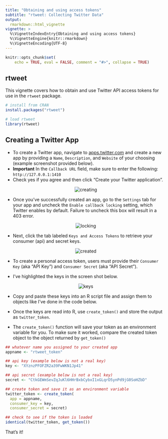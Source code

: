 ```yaml
---
title: "Obtaining and using access tokens"
subtitle: "rtweet: Collecting Twitter Data"
output:
  rmarkdown::html_vignette
vignette: >
  %\VignetteIndexEntry{Obtaining and using access tokens}
  %\VignetteEngine{knitr::rmarkdown}
  %\VignetteEncoding{UTF-8}
---
```


```r
knitr::opts_chunk$set(
    echo = TRUE, eval = FALSE, comment = "#>", collapse = TRUE)
```

## rtweet

This vignette covers how to obtain and use Twitter API access tokens
for use in the `rtweet` package.

```r
# install from CRAN
install.packages("rtweet")

# load rtweet
library(rtweet)
```

## Creating a Twitter App

- To create a Twitter app, navigate to [apps.twitter.com](https://apps.twitter.com/)
and create a new app by providing a `Name`, `Description`, and
`Website` of your choosing (example screenshot provided below).
- **Important** In the `Callback URL` field, make sure to enter the
  following: `http://127.0.0.1:1410`
- Check yes if you agree and then click "Create your Twitter application".

<p align="center">
<img src="files/creating.png" alt="creating">
</p>

- Once you've successfully created an app, go to the `Settings` tab for your app
and uncheck the `Enable callback locking` setting, which Twitter enables by default.
Failure to uncheck this box will result in a 403 error.

<p align="center">
<img src="files/locking.png" alt="locking">
</p>

- Next, click the tab labeled
  `Keys and Access Tokens` to retrieve your consumer (api) and secret
  keys.

<p align="center">
<img src="files/created.png" alt="created">
</p>

- To create a personal access token, users must provide their
  `Consumer Key` (aka "API Key") and `Consumer Secret` (aka "API
  Secret").

- I've highlighted the keys in the screen shot below.

<p align="center">
<img src="files/keys.png" alt="keys">
</p>

- Copy and paste these keys into an R script file and assign them to
  objects like I've done in the code below.

- Once the keys are read into R, use `create_token()` and store
  the output as `twitter_token`.

- The `create_token()` function will save your token as an environment variable for you. To make sure it worked, compare the created token object to the object returned by `get_token()`

```r
## whatever name you assigned to your created app
appname <- "rtweet_token"

## api key (example below is not a real key)
key <- "XYznzPFOFZR2a39FwWKN1Jp41"

## api secret (example below is not a real key)
secret <- "CtkGEWmSevZqJuKl6HHrBxbCybxI1xGLqrD5ynPd9jG0SoHZbD"

## create token and save it as an environment variable
twitter_token <- create_token(
  app = appname,
  consumer_key = key,
  consumer_secret = secret)

## check to see if the token is loaded
identical(twitter_token, get_token())
```

That's it!

